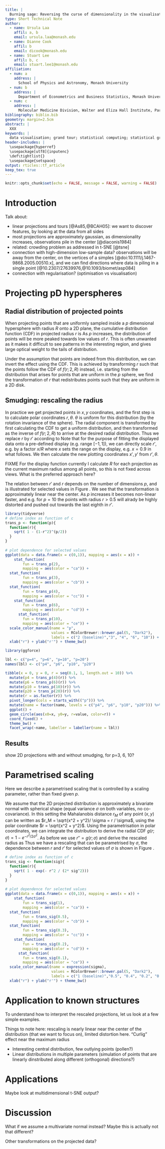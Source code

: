 ```yaml
---
title: |
  Burning sage: Reversing the curse of dimensionality in the visualisation of high-dimensional data
type: Short Technical Note
author:
  - name: Ursula Laa
    affil: a, b
    email: ursula.laa@monash.edu
  - name: Dianne Cook
    affil: b
    email: dicook@monash.edu
  - name: Stuart Lee
    affil: b, c
    email: stuart.lee1@monash.edu
affiliation:
  - num: a
    address: |
      School of Physics and Astronomy, Monash University
  - num: b
    address: |
      Department of Econometrics and Business Statistics, Monash University
  - num: c
    address: |
      Molecular Medicine Division, Walter and Eliza Hall Institute, Parkville, Australia
bibliography: biblio.bib
geometry: margin=2.5cm
abstract: |
  XXX
keywords: |
  data visualisation; grand tour; statistical computing; statistical graphics; multivariate data; dynamic graphics
header-includes: |
  \usepackage{hyperref}
  \usepackage[utf8]{inputenc}
  \def\tightlist{}
  \usepackage{setspace}
output: rticles::tf_article
keep_tex: true
---
```


```r
knitr::opts_chunk$set(echo = FALSE, message = FALSE, warning = FALSE)
```

\doublespacing
# Introduction

Talk about:

- linear projections and tours [@As85,@BCAH05]: we want to discover features, by looking at the data from all sides
- most projections are approximately gaussian, as dimensionality increases, observations pile in the center [@diaconis1984]
- related: crowding problem as addressed in t-SNE [@tsne]
- connection with high-dimension low-sample data? observations will be away from the center, on the vertices of a simples [@doi:10.1111/j.1467-9868.2005.00510.x], and we can find directions where data is piling in a single point [@10.2307/27639976,@10.1093/biomet/asp084]
- connection with regularisation? (optimisation vs visualisation)

# Projecting pD hyperspheres
## Radial distribution of projected points
When projecting points that are uniformly sampled inside a $p$ dimensional hypersphere with radius $R$ onto a 2D plane, the cumulative distribution function (CDF) in projected radius $r$ is
\begin{equation}
f(r;p,R) = 1-\left(1-\left(\frac{r}{R}\right)^2\right)^{p/2}.
\label{eq:cdf}
\end{equation}
As $p$ increases, the distribution of points will be more peaked towards low values of $r$.
This is often unwanted as it makes it difficult to see patterns in the interesting region, and gives large optical weight to the tails of distribution.

Under the assumption that points are indeed from this distribution, we can invert the effect using the CDF. This is achieved by transforming $r$ such that the points follow the CDF of $f(r; 2, R)$ instead, i.e. starting from the distribution that arises for points that are uniform in the $p$ sphere, we find the transformation of $r$ that redistributes points such that they are uniform in a 2D disk.

## Smudging: rescaling the radius

In practice we get projected points in $x, y$ coordinates, and the first step is to calculate polar coordinates $r, \theta$. $\theta$ is uniform for this distribution (by the rotation invariance of the sphere). The radial component is transformed by first calculating the CDF to get a uniform distribution, and then transformed as the inverse of $f(r; 2, R)$ to arrive at the desired radial distribution. Thus we replace $r$ by $r'$ according to
\begin{equation}
r'' = f(r; p, R) = 1-\left(1-\left(\frac{r}{R}\right)^2\right)^{p/2}
\end{equation}
\begin{equation}
r' = f^{-1}(r''; 2, R) = R \sqrt{r''} = R \sqrt{1-\left(1-\left(\frac{r}{R}\right)^2\right)^{p/2}}.
\end{equation}
Note that for the purpose of fitting the displayed data onto a pre-defined display (e.g. range $[-1,1]$), we can directly scale $r'$, e.g. by a factor $x/R$ where $x$ sets the range on the display, e.g. $x=0.9$ in what follows. We then calculate the new plotting coordinates $x', y'$ from $r', \theta$.

FIXME For the display function currently I calculate $R$ for each projection as the current maximum radius among all points, so this is not fixed across views. What is the preferred approach here?

The relation between $r'$ and $r$ depends on the number of dimensions $p$, and is illustrated for selected values in Figure \ref{fig:radii}. We see that the transformation is approximately linear near the center. As $p$ increases it becomes non-linear faster, and e.g. for $p=10$ the points with radius $r>0.5$ will alrady be highly distorted and pushed out towards the last eighth in $r'$.

```r
library(tidyverse)
# define index as function of c
trans_p <- function(p){
  function(r){
    sqrt( 1 - (1-r^2)^(p/2))
  }
}
  
# plot dependence for selected values
ggplot(data = data.frame(x = c(0,1)), mapping = aes(x = x)) +
    stat_function(
        fun = trans_p(2),
        mapping = aes(color = "ca")) +
  stat_function(
        fun = trans_p(3),
        mapping = aes(color = "cb")) +
  stat_function(
        fun = trans_p(4),
        mapping = aes(color = "cc")) +
    stat_function(
        fun = trans_p(6),
        mapping = aes(color = "cd")) +
      stat_function(
        fun = trans_p(10),
        mapping = aes(color = "ce")) +
  scale_color_manual(name = "p",
                     values = RColorBrewer::brewer.pal(5, "Dark2"),
                     labels = c("2 (baseline)","3", "4", "6", "10")) +
  xlab("r") + ylab("r'") + theme_bw()

```

```r
library(ggforce)

lbl <- c("p=4", "p=6", "p=10", "p=20")
names(lbl) <- c("p4", "p6", "p10", "p20")

tibble(x = 0, y = 0, r = seq(0.1, 1, length.out = 10)) %>%
  mutate(p4 = trans_p(4)(r)) %>%
  mutate(p6 = trans_p(6)(r)) %>%
  mutate(p10 = trans_p(10)(r)) %>%
  mutate(p20 = trans_p(20)(r)) %>%
  mutate(r = as.factor(r)) %>%
  pivot_longer(cols = starts_with(("p"))) %>%
  mutate(name = factor(name, levels = c("p4", "p6", "p10", "p20"))) %>%
  ggplot() +
  geom_circle(aes(x0=x, y0=y, r=value, color=r)) +
  coord_fixed() +
  theme_bw() +
  facet_wrap(~name, labeller = labeller(name = lbl))

```

## Results

show 2D projections with and without smudging, for p=3, 6, 10?

# Parametrised scaling

Here we describe a parametrised scaling that is controlled by a scaling parameter, rather than fixed given $p$.

We assume that the 2D projected distribution is approximately a bivariate normal with spherical shape (equal variance $\sigma$ on both variables, no co-covariance). In this setting the Mahalanobis distance $r_M$ of any point $(x,y)$ can be written as $r_M = \sqrt{x^2 + y^2}/ \sigma = r / \sigma$, using the polar coordinate $r = \sqrt{x^2 + y^2}$. Using the parametrisation in polar coordinates, we can integrate the distribution to derive the radial CDF $g(r; \sigma) = 1 - e^{-r^2 / 2\sigma^2}$. As before we use $r''=g(r;\sigma)$ and derive the rescaled radius as 
\begin{equation}
r' = f^{-1}(r''; 2, R=1) = \sqrt{1-e^{-r^2 / 2\sigma^2}}.
\end{equation}
Thus we have a rescaling that can be parametrised by $\sigma$, the dependence between $r$ and $r'$ for selected values of $\sigma$ is shown in Figure \ref{fig:radii-normal}.

```r
# define index as function of c
trans_sig <- function(sig){
  function(r){
    sqrt( 1 - exp(- r^2 / (2* sig^2)))
  }
}
  
# plot dependence for selected values
ggplot(data = data.frame(x = c(0,1)), mapping = aes(x = x)) +
    stat_function(
        fun = trans_sig(1),
        mapping = aes(color = "ca")) +
  stat_function(
        fun = trans_sig(0.5),
        mapping = aes(color = "cb")) +
  stat_function(
        fun = trans_sig(0.3),
        mapping = aes(color = "cc")) +
    stat_function(
        fun = trans_sig(0.2),
        mapping = aes(color = "cd")) +
      stat_function(
        fun = trans_sig(0.1),
        mapping = aes(color = "ce")) +
  scale_color_manual(name = expression(sigma),
                     values = RColorBrewer::brewer.pal(5, "Dark2"),
                     labels = c("1 (baseline)","0.5", "0.4", "0.2", "0.1")) +
  xlab("r") + ylab("r'") + theme_bw()

```

# Application to known structures

To understand how to interpret the rescaled projections, let us look at a few simple examples. 

Things to note here: rescaling is nearly linear near the center of the distribution (that we want to focus on), limited distortion here. "Curlig" effect near the maximum radius

- Interesting central distribution, few outlying points (pollen?)
- Linear distributions in multiple parameters (simulation of points that are linearly dinstributed along different (orthogonal) directions?)


# Applications

Maybe look at multidimensional t-SNE output?

# Discussion

What if we assume a multivariate normal instead? Maybe this is actually not that different?

Other transformations on the projected data?

